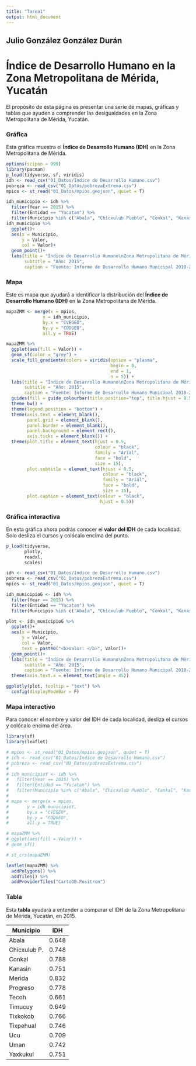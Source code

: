 ```yaml
---
title: "Tarea1"
output: html_document
---
```


## Julio González González Durán

# **Índice de Desarrollo Humano en la Zona Metropolitana de Mérida, Yucatán**

El propósito de esta página es presentar una serie de mapas, gráficas y tablas que ayuden a comprender las desigualdades en la Zona Metropolitana de Mérida, Yucatán.

### Gráfica
Esta gráfica muestra el **Índice de Desarrollo Humano (IDH)** en la Zona Metropolitana de Mérida.

```r
options(scipen = 999)
library(pacman)
p_load(tidyverse, sf, viridis)
idh <- read_csv("01_Datos/Indice de Desarrollo Humano.csv")
pobreza <- read_csv("01_Datos/pobrezaExtrema.csv")
mpios <- st_read("01_Datos/mpios.geojson", quiet = T)

idh_municipio <- idh %>% 
  filter(Year == 2015) %>% 
  filter(Entidad == "Yucatan") %>% 
  filter(Municipio %in% c("Abala", "Chicxulub Pueblo", "Conkal", "Kanasin", "Merida", "Progreso", "Tecoh", "Timucuy", "Tixkokob", "Tixpehual", "Ucu", "Uman", "Yaxkukul"))
idh_municipio %>% 
  ggplot()+
  aes(x = Municipio,
      y = Valor,
      col = Valor)+
  geom_point()+
  labs(title = "Índice de Desarrollo Humano\nZona Metropolitana de Mérida",
       subtitle = "Año: 2015", 
       caption = "Fuente: Informe de Desarrollo Humano Municipal 2010-2015.\nTransformando México Desde lo Local")

```

### Mapa
Este es mapa que ayudará a identificar la distribución del **Índice de Desarrollo Humano (IDH)** en la Zona Metropolitana de Mérida.

```r

mapaZMM <- merge(x = mpios,
              y = idh_municipio,
              by.x = "CVEGEO", 
              by.y = "CODGEO", 
              all.y = TRUE)

mapaZMM %>% 
  ggplot(aes(fill = Valor)) + 
  geom_sf(color = "grey") + 
  scale_fill_gradientn(colors = viridis(option = "plasma",
                                        begin = 0, 
                                        end = 1, 
                                        n = 5)) + 
  labs(title = "Índice de Desarrollo Humano\nZona Metropolitana de Mérida",
       subtitle = "Año: 2015", 
       caption = "Fuente: Informe de Desarrollo Humano Municipal 2010-2015.\nTransformando México Desde lo Local") + 
  guides(fill = guide_colourbar(title.position="top", title.hjust = 0.5)) + 
  theme_bw() + 
  theme(legend.position = "bottom") + 
  theme(axis.text = element_blank(), 
        panel.grid = element_blank(), 
        panel.border = element_blank(), 
        panel.background = element_rect(),
        axis.ticks = element_blank()) + 
  theme(plot.title = element_text(hjust = 0.5, 
                                  colour = "black", 
                                  family = "Arial", 
                                  face = "bold", 
                                  size = 15), 
        plot.subtitle = element_text(hjust = 0.5, 
                                     colour = "black", 
                                     family = "Arial", 
                                     face = "bold", 
                                     size = 15), 
        plot.caption = element_text(colour = "black", 
                                    hjust = 0.5))

```

### Gráfica interactiva

En esta gráfica ahora podrás conocer el **valor del IDH** de cada localidad. Solo desliza el cursos y colócalo encima del punto.

```r
p_load(tidyverse, 
       plotly, 
       readxl, 
       scales)

idh <- read_csv("01_Datos/Indice de Desarrollo Humano.csv")
pobreza <- read_csv("01_Datos/pobrezaExtrema.csv")
mpios <- st_read("01_Datos/mpios.geojson", quiet = T)

idh_municipioG <- idh %>% 
  filter(Year == 2015) %>% 
  filter(Entidad == "Yucatan") %>% 
  filter(Municipio %in% c("Abala", "Chicxulub Pueblo", "Conkal", "Kanasin", "Merida", "Progreso", "Tecoh", "Timucuy", "Tixkokob", "Tixpehual", "Ucu", "Uman", "Yaxkukul"))

plot <- idh_municipioG %>% 
  ggplot()+
  aes(x = Municipio,
      y = Valor,
      col = Valor,
      text = paste0("<b>Valor: </b>", Valor))+
  geom_point()+
  labs(title = "Índice de Desarrollo Humano\nZona Metropolitana de Mérida",
       subtitle = "Año: 2015", 
       caption = "Fuente: Informe de Desarrollo Humano Municipal 2010-2015.\nTransformando México Desde lo Local") +
  theme(axis.text.x = element_text(angle = 45))

ggplotly(plot, tooltip = "text") %>% 
  config(displayModeBar = F)

```

### Mapa interactivo

Para conocer el nombre y valor del IDH de cada localidad,  desliza el cursos y colócalo encima del área.

```r

library(sf)
library(leaflet)

# mpios <- st_read("01_Datos/mpios.geojson", quiet = T)
# idh <- read_csv("01_Datos/Indice de Desarrollo Humano.csv")
# pobreza <- read_csv("01_Datos/pobrezaExtrema.csv")
# 
# idh_municipioY <- idh %>%
#   filter(Year == 2015) %>%
#   filter(Entidad == "Yucatan") %>%
#   filter(Municipio %in% c("Abala", "Chicxulub Pueblo", "Conkal", "Kanasin", "Merida", "Progreso", "Tecoh", "Timucuy", "Tixkokob", "Tixpehual", "Ucu", "Uman", "Yaxkukul"))
# 
# mapa <- merge(x = mpios,
#       y = idh_municipioY,
#       by.x = "CVEGEO",
#       by.y = "CODGEO",
#       all.y = TRUE)

# mapaZMM %>%
# ggplot(aes(fill = Valor)) +
# geom_sf()

# st_crs(mapaZMM)

leaflet(mapaZMM) %>%
  addPolygons() %>% 
  addTiles() %>% 
  addProviderTiles("CartoDB.Positron")

```


### Tabla
Esta **tabla** ayudará a entender a comparar el IDH de la Zona Metropolitana de Mérida, Yucatán, en 2015.

| Municipio      | IDH         | 
|----------------|-------------|
| Abala          |   0.648     |
| Chicxulub P.   |   0.748     |
| Conkal         |   0.788     |
| Kanasin        |   0.751     |
| Merida         |   0.832     |
| Progreso       |   0.778     |
| Tecoh          |   0.661     |
| Timucuy        |   0.649     |
| Tixkokob       |   0.766     |
| Tixpehual      |   0.746     |
| Ucu            |   0.709     |
| Uman           |   0.742     |
| Yaxkukul       |   0.751     |
